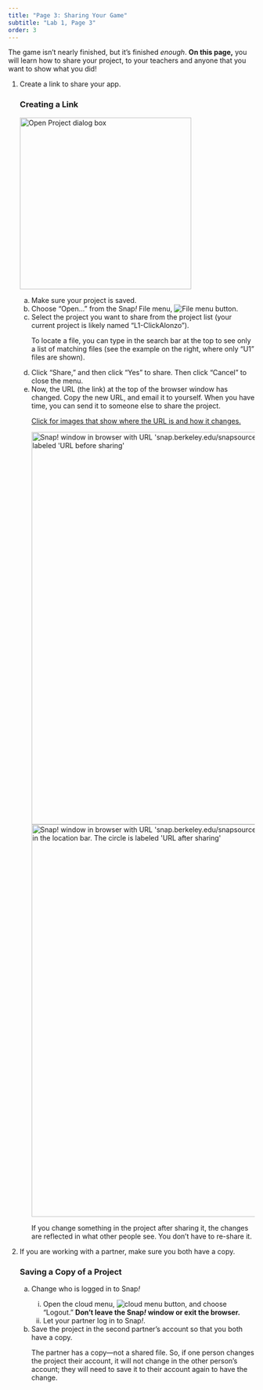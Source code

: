 ```yaml
---
title: "Page 3: Sharing Your Game"
subtitle: "Lab 1, Page 3"
order: 3
---
```


::: learn
The game isn't nearly finished, but it's finished <em>enough</em>. <strong>On this page,</strong> you will learn how to share your project, to your teachers and anyone that you want to show what you did!
:::

::: forYouToDo
<ol>

<li>

Create a link to share your app.

::: narrower
<h3><strong>Creating a Link</strong></h3>

<img src="/img/1-introduction/U1ImageVideoAddendum_img/U1L1P7_OpenFile.png" title="Open Project dialog box" alt="Open Project dialog box" class="imageRight" height="350"/>

<ol type="a">

<li>Make sure your project is saved.</li>

<li>Choose "Open..." from the Snap<em>!</em> File menu, <img src="/img/1-introduction/file_button.png" title="File menu button" alt="File menu button"/>.</li>

<li>Select the project you want to share from the project list (your current project is likely named "L1-ClickAlonzo").</li>

::: endnote
To locate a file, you can type in the search bar at the top to see only a list of matching files (see the example on the right, where only "U1" files are shown).
:::

<li>Click "Share," and then click "Yes" to share. Then click "Cancel" to close the menu.</li>

<li>Now, the URL (the link) at the top of the browser window has changed. Copy the new URL, and email it to yourself. When you have time, you can send it to someone else to share the project.</li>

::: endnote
<a href="#hint-URL" data-bs-toggle="collapse" title="Click for images that show where the URL is and how it changes.">Click for images that show where the URL is and how it changes.</a>

::: {#hint-URL .collapse}
<img src="/img/1-introduction/url-before.png" title="Snap! window in browser with URL &apos;snap.berkeley.edu/snapsource/snap.html&apos; circled in the location bar. The circle is labeled &apos;URL before sharing&apos;" alt="Snap! window in browser with URL &apos;snap.berkeley.edu/snapsource/snap.html&apos; circled in the location bar. The circle is labeled &apos;URL before sharing&apos;" class="inline" width="800"/><br /> <img src="/img/1-introduction/url-after.png" title="Snap! window in browser with URL &apos;snap.berkeley.edu/snapsource/snap.html#present:Username=bh&amp;Proje...&apos; circled in the location bar. The circle is labeled &apos;URL after sharing&apos;" alt="Snap! window in browser with URL &apos;snap.berkeley.edu/snapsource/snap.html#present:Username=bh&amp;Proje...&apos; circled in the location bar. The circle is labeled &apos;URL after sharing&apos;" class="inline" width="800"/>
:::
:::

<p>If you change something in the project after sharing it, the changes are reflected in what other people see. You don't have to re-share it.</p>

</ol>
:::

</li>

<li>

If you are working with a partner, make sure you both have a copy.

::: narrower
<h3><strong>Saving a Copy of a Project</strong></h3>

<ol type="a">

<li>

Change who is logged in to Snap<em>!</em>

<ol style="list-style-type: lower-roman;">

<li>Open the cloud menu, <img src="/img/1-introduction/cloud_button.png" alt="cloud menu button"/>, and choose "Logout." <strong>Don't leave the Snap<em>!</em> window or exit the browser.</strong></li>

<li>Let your partner log in to Snap<em>!</em>.</li>

</ol>

</li>

<li>Save the project in the second partner's account so that you both have a copy.</li>

::: endnote
The partner has a copy---not a shared file. So, if one person changes the project their account, it will not change in the other person's account; they will need to save it to their account again to have the change.
:::

</ol>
:::

</li>

</ol>
:::
